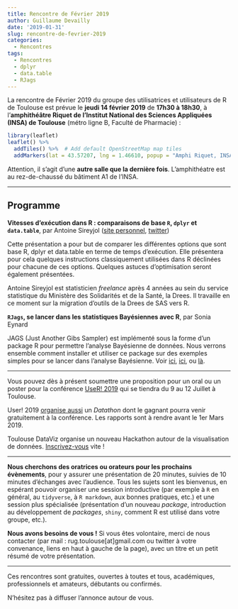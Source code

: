 ```yaml
---
title: Rencontre de Février 2019
author: Guillaume Devailly
date: '2019-01-31'
slug: rencontre-de-fevrier-2019
categories:
  - Rencontres
tags:
  - Rencontres
  - dplyr
  - data.table
  - RJags
---
```


La rencontre de Février 2019 du groupe des utilisatrices et utilisateurs de R de Toulouse est prévue le **jeudi 14 février 2019** de **17h30 à 18h30**,
à l'**amphithéâtre Riquet de l'Institut National des Sciences Appliquées (INSA) de Toulouse** (métro ligne B, Faculté de Pharmacie) :

```r
library(leaflet)
leaflet() %>%
  addTiles() %>%  # Add default OpenStreetMap map tiles
  addMarkers(lat = 43.57207, lng = 1.46610, popup = "Amphi Riquet, INSA")
```

Attention, il s'agit d'une **autre salle que la dernière fois**. L'amphithéatre est au rez-de-chaussé du bâtiment A1 de l'INSA.

---

## Programme

**Vitesses d’exécution dans R : comparaisons de base `R`, `dplyr` et `data.table`**, par Antoine Sireyjol ([site personnel](https://antoinesir.rbind.io), [twitter](https://twitter.com/AntoineSyr))

Cette présentation a pour but de comparer les différentes options que sont base R, dplyr et data.table en terme de temps d’exécution. Elle présentera pour cela quelques instructions classiquement utilisées dans R déclinées pour chacune de ces options. Quelques astuces d’optimisation seront également présentées.

Antoine Sireyjol est statisticien *freelance* après 4 années au sein du service statistique du Ministère des Solidarités et de la Santé, la Drees. Il travaille en ce moment sur la migration d’outils de la Drees de SAS vers R.


**`RJags`, se lancer dans les statistiques Bayésiennes avec R**, par Sonia Eynard

JAGS (Just Another Gibs Sampler) est implémenté sous la forme d'un package R pour permettre l'analyse Bayésienne de données. Nous verrons ensemble comment installer et utiliser ce package sur des exemples simples pour se lancer dans l'analyse Bayésienne. Voir 
[ici](https://channel9.msdn.com/Events/useR-international-R-User-conferences/useR-International-R-User-2017-Conference/Introduction-to-Bayesian-inference-with-JAGS),
[ici](https://www.rdocumentation.org/packages/rjags/versions/4-8),
ou [là](https://jeromyanglim.blogspot.com/2012/04/getting-started-with-jags-rjags-and.html).


---

Vous pouvez dès à présent soumettre une proposition pour un oral ou un poster pour la conférence
[UseR! 2019](http://user2019.r-project.org/abstracts/) qui se tiendra du 9 au 12 Juillet à Toulouse.

User! 2019 [organise aussi](http://user2019.r-project.org/datathon/) un *Datathon* dont le gagnant pourra venir gratuitement à la conférence.
Les rapports sont à rendre avant le 1er Mars 2019.

Toulouse DataViz organise un nouveau Hackathon autour de la visualisation de données. [Inscrivez-vous](http://toulouse-dataviz.fr/hackaviz-2019-2)
vite !

---

**Nous cherchons des oratrices ou orateurs pour les prochains évènements**, pour y assurer une présentation de 20 minutes, suivies de 10 minutes d'échanges avec l'audience.
Tous les sujets sont les bienvenus, en espérant pouvoir organiser une session introductive (par exemple à `R` en général, au `tidyverse`, à `R markdown`, aux bonnes pratiques, etc.) et une session plus spécialisée (présentation d'un nouveau *package*, introduction au développement de *packages*, `shiny`, comment R est utilisé dans votre groupe, etc.).

**Nous avons besoins de vous !** Si vous êtes volontaire, merci de nous contacter (par mail : rug.toulouse[at]gmail.com ou twitter à votre convenance, liens en haut à gauche de la page), avec un titre et un petit résumé de votre présentation.

---

Ces rencontres sont gratuites, ouvertes à toutes et tous, académiques, professionnels et amateurs, débutants ou confirmés.

N'hésitez pas à diffuser l'annonce autour de vous.

